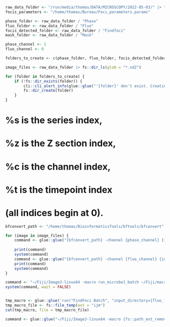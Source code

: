 ```r
raw_data_folder <- "/run/media/thomas/DATA/MICROSCOPY/2022-05-03/" |> fs::path()
focis_parameters <- "/home/thomas/Bureau/Foci_parameters.params"

phase_folder <- raw_data_folder / "Phase"
fluo_folder <- raw_data_folder / "Fluo"
focis_detected_folder <- raw_data_folder / "Findfoci"
mask_folder <- raw_data_folder / "Mask"

phase_channel <- 1
fluo_channel <- 0

```

```r
folders_to_create <- c(phase_folder, fluo_folder, focis_detected_folder, mask_folder) 

image_files <- raw_data_folder |> fs::dir_ls(glob = "*.nd2")

for (folder in folders_to_create) {
    if (!fs::dir_exists(folder)) {
        cli::cli_alert_info(glue::glue("'{folder}' don't exist. Creating '{folder}'"))
        fs::dir_create(folder)
    }
}
```

# %s is the series index,
# %z is the Z section index,
# %c is the channel index,
# %t is the timepoint index
# (all indices begin at 0).

```r
bfconvert_path <- "/home/thomas/BioinformaticsTools/bftools/bfconvert"

for (image in image_files) {
    command <- glue::glue("{bfconvert_path} -channel {phase_channel} {image} {phase_folder / fs::path_ext_remove(fs::path_file(image)) + '_serie%s' + '.tiff'}")
    
    print(command)
    system(command)
    command <- glue::glue("{bfconvert_path} -channel {fluo_channel} {image} {fluo_folder / fs::path_ext_remove(fs::path_file(image)) + '_serie%s' + '.tiff'}")
    print(command)
    system(command)
}
```

```r
command <- "~/Fiji/ImageJ-linux64 -macro run_microbeJ_batch ~/Fiji/macros"
system(command, wait = FALSE)


tmp_macro <- glue::glue('run("FindFoci Batch", "input_directory={fluo_folder} mask_directory={mask_folder} parameter_file={focis_parameters} output_directory={focis_detected_folder} multi-thread show_log_messages");')
tmp_macro_file <- fs::file_temp(ext = "ijm")
cat(tmp_macro, file = tmp_macro_file)

command <- glue::glue("~/Fiji/ImageJ-linux64 -macro {fs::path_ext_remove(fs::path_file(tmp_macro_file))} {fs::path_dir(tmp_macro_file)}")

```
